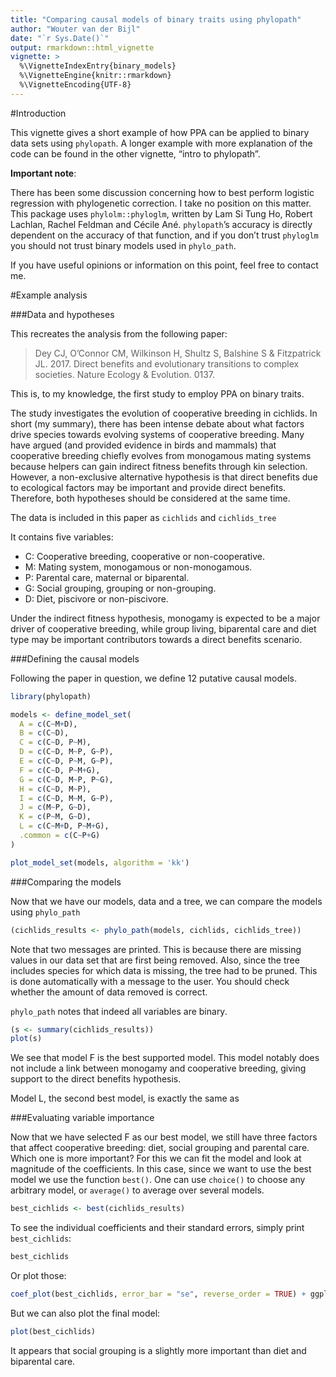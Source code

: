 ```yaml
---
title: "Comparing causal models of binary traits using phylopath"
author: "Wouter van der Bijl"
date: "`r Sys.Date()`"
output: rmarkdown::html_vignette
vignette: >
  %\VignetteIndexEntry{binary_models}
  %\VignetteEngine{knitr::rmarkdown}
  %\VignetteEncoding{UTF-8}
---
```


#Introduction

This vignette gives a short example of how PPA can be applied to binary data sets using `phylopath`. A longer example with more explanation of the code can be found in the other vignette, "intro to phylopath".

**Important note**: 

There has been some discussion concerning how to best perform logistic regression with phylogenetic correction. I take no position on this matter. This package uses `phylolm::phyloglm`, written by Lam Si Tung Ho, Robert Lachlan, Rachel Feldman and Cécile Ané. `phylopath`'s accuracy is directly dependent on the accuracy of that function, and if you don't trust `phyloglm` you should not trust binary models used in `phylo_path`.

If you have useful opinions or information on this point, feel free to contact me.

#Example analysis

###Data and hypotheses

This recreates the analysis from the following paper:

> Dey CJ, O’Connor CM, Wilkinson H, Shultz S, Balshine S & Fitzpatrick JL. 2017. Direct benefits and evolutionary transitions to complex societies. Nature Ecology & Evolution. 0137.

This is, to my knowledge, the first study to employ PPA on binary traits.

The study investigates the evolution of cooperative breeding in cichlids. In short (my summary), there has been intense debate about what factors drive species towards evolving systems of cooperative breeding. Many have argued (and provided evidence in birds and mammals) that cooperative breeding chiefly evolves from monogamous mating systems because helpers can gain indirect fitness benefits through kin selection. However, a non-exclusive alternative hypothesis is that direct benefits due to ecological factors may be important and provide direct benefits. Therefore, both hypotheses should be considered at the same time. 

The data is included in this paper as `cichlids` and `cichlids_tree`

It contains five variables:

- C: Cooperative breeding, cooperative or non-cooperative.
- M: Mating system, monogamous or non-monogamous.
- P: Parental care, maternal or biparental.
- G: Social grouping, grouping or non-grouping.
- D: Diet, piscivore or non-piscivore.

Under the indirect fitness hypothesis, monogamy is expected to be a major driver of cooperative breeding, while group living, biparental care and diet type may be important contributors towards a direct benefits scenario.

###Defining the causal models

Following the paper in question, we define 12 putative causal models.

```r
library(phylopath)

models <- define_model_set(
  A = c(C~M+D),
  B = c(C~D),
  C = c(C~D, P~M),
  D = c(C~D, M~P, G~P),
  E = c(C~D, P~M, G~P),
  F = c(C~D, P~M+G),
  G = c(C~D, M~P, P~G),
  H = c(C~D, M~P),
  I = c(C~D, M~M, G~P),
  J = c(M~P, G~D),
  K = c(P~M, G~D),
  L = c(C~M+D, P~M+G),
  .common = c(C~P+G)
)

plot_model_set(models, algorithm = 'kk')
```

###Comparing the models

Now that we have our models, data and a tree, we can compare the models using `phylo_path`

```r
(cichlids_results <- phylo_path(models, cichlids, cichlids_tree))
```

Note that two messages are printed. This is because there are missing values in our data set that are first being removed. Also, since the tree includes species for which data is missing, the tree had to be pruned. This is done automatically with a message to the user. You should check whether the amount of data removed is correct.

`phylo_path` notes that indeed all variables are binary.

```r
(s <- summary(cichlids_results))
plot(s)
```

We see that model F is the best supported model. This model notably does not include a link between monogamy and cooperative breeding, giving support to the direct benefits hypothesis.

Model L, the second best model, is exactly the same as 

###Evaluating variable importance

Now that we have selected F as our best model, we still have three factors that affect cooperative breeding: diet, social grouping and parental care. Which one is more important? For this we can fit the model and look at magnitude of the coefficients. In this case, since we want to use the best model we use the function `best()`. One can use `choice()` to choose any arbitrary model, or `average()` to average over several models.

```r
best_cichlids <- best(cichlids_results)
```

To see the individual coefficients and their standard errors, simply print `best_cichlids`:

```r
best_cichlids
```

Or plot those:

```r
coef_plot(best_cichlids, error_bar = "se", reverse_order = TRUE) + ggplot2::coord_flip()
```

But we can also plot the final model:

```r
plot(best_cichlids)
```

It appears that social grouping is a slightly more important than diet and biparental care.
